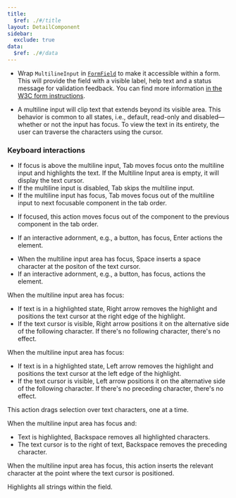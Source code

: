 ```yaml
---
title:
  $ref: ./#/title
layout: DetailComponent
sidebar:
  exclude: true
data:
  $ref: ./#/data
---
```


- Wrap `MultilineInput` in [`FormField`](/salt/components/form-field) to make it accessible within a form. This will provide the field with a visible label, help text and a status message for validation feedback. You can find more information [in the W3C form instructions](https://www.w3.org/WAI/tutorials/forms/instructions/).

- A multiline input will clip text that extends beyond its visible area. This behavior is common to all states, i.e., default, read-only and disabled—whether or not the input has focus. To view the text in its entirety, the user can traverse the characters using the cursor.

### Keyboard interactions

<KeyboardControls>
<KeyboardControl keyOrCombos="Tab">

- If focus is above the multiline input, Tab moves focus onto the multiline input and highlights the text. If the Multiline Input area is empty, it will display the text cursor.
- If the multiline input is disabled, Tab skips the multiline input.
- If the multiline input has focus, Tab moves focus out of the multiline input to next focusable component in the tab order.

</KeyboardControl>
<KeyboardControl keyOrCombos="Shift + Tab">

- If focused, this action moves focus out of the component to the previous component in the tab order.

</KeyboardControl>
<KeyboardControl keyOrCombos="Enter">

- If an interactive adornment, e.g., a button, has focus, Enter actions the element.

</KeyboardControl>
<KeyboardControl keyOrCombos="Space">

- When the multiline input area has focus, Space inserts a space character at the positon of the text cursor.
- If an interactive adornment, e.g., a button, has focus, actions the element.

</KeyboardControl>
<KeyboardControl keyOrCombos="Right arrow">

When the multiline input area has focus:

- If text is in a highlighted state, Right arrow removes the highlight and positions the text cursor at the right edge of the highlight.
- If the text cursor is visible, Right arrow positions it on the alternative side of the following character. If there's no following character, there's no effect.

</KeyboardControl>
<KeyboardControl keyOrCombos="Left arrow">

When the multiline input area has focus:

- If text is in a highlighted state, Left arrow removes the highlight and positions the text cursor at the left edge of the highlight.
- If the text cursor is visible, Left arrow positions it on the alternative side of the following character. If there's no preceding character, there's no effect.

</KeyboardControl>
<KeyboardControl keyOrCombos="Shift + Left arrow / Shift + Right arrow">

This action drags selection over text characters, one at a time.

</KeyboardControl>
<KeyboardControl keyOrCombos="Backspace">

When the multiline input area has focus and:

- Text is highlighted, Backspace removes all highlighted characters.
- The text cursor is to the right of text, Backspace removes the preceding character.

</KeyboardControl>
<KeyboardControl keyOrCombos="Alphanumeric/Special keys">

When the multiline input area has focus, this action inserts the relevant character at the point where the text cursor is positioned.

</KeyboardControl>
<KeyboardControl keyOrCombos="Control + A / Command + A">

Highlights all strings within the field.

</KeyboardControl>
</KeyboardControls>
